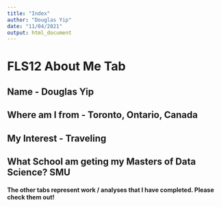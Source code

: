 ```yaml
---
title: "Index"
author: "Douglas Yip"
date: "11/04/2021"
output: html_document
---
```


# FLS12 About Me Tab
## Name - Douglas Yip
## Where am I from - Toronto, Ontario, Canada
## My Interest - Traveling
## What School am geting my Masters of Data Science? SMU
#### The other tabs represent work / analyses that I have completed.  Please check them out!
